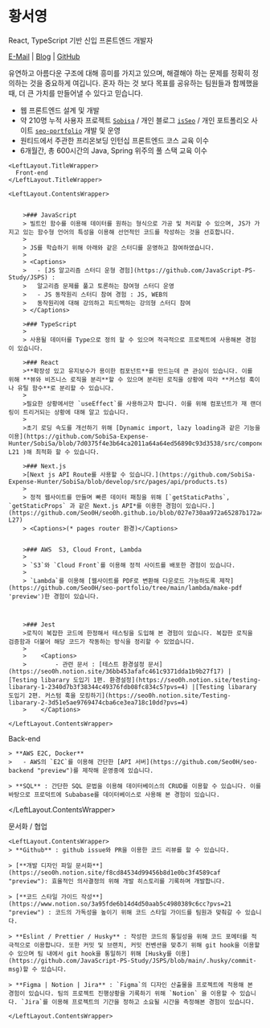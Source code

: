 
<h1 className='not-prose my-3 text-4xl font-bold dark:text-gray-100 print:m-0'>황서영</h1>

<span className='not-prose text-xl dark:text-gray-300'>
  React, TypeScript 기반 신입 프론트엔드 개발자
</span>

[E-Mail](mailto:seo0h9@gmail.com) | [Blog](https://seo0h.github.io/) | [GitHub](https://github.com/Seo0H)

유연하고 아름다운 구조에 대해 흥미를 가지고 있으며, 해결해야 하는 문제를 정확히 정의하는 것을 중요하게 여깁니다. 혼자 하는 것 보다 목표를 공유하는 팀원들과 함께했을때, 더 큰 가치를 만들어낼 수 있다고 믿습니다.

- 웹 프론트엔드 설계 및 개발
- 약 210명 누적 사용자 프로젝트 [`Sobisa`](https://sobisa.vercel.app/ 'preview') / 개인 블로그 [`isSeo`](https://seo0h.github.io/ 'preview') / 개인 포트폴리오 사이트 [`seo-portfolio`](https://seo-portfolio-sepia.vercel.app/info 'preview') 개발 및 운영
- 원티드에서 주관한 프리온보딩 인턴십 프론트엔드 코스 교육 이수
- 6개월간, 총 600시간의 Java, Spring 위주의 풀 스택 교육 이수

<div className='h-12' />

<InfoSkillGrid>

    <LeftLayout.TitleWrapper>
      Front-end
    </LeftLayout.TitleWrapper>

    <LeftLayout.ContentsWrapper>


        >### JavaScript
        > 빌트인 함수를 이용해 데이터를 원하는 형식으로 가공 및 처리할 수 있으며, JS가 가지고 있는 함수형 언어의 특성을 이용해 선언적인 코드를 작성하는 것을 선호합니다.
        >
        > JS를 학습하기 위해 아래와 같은 스터디를 운영하고 참여하였습니다.
        >
        > <Captions>
        >   - [JS 알고리즘 스터디 운형 경험](https://github.com/JavaScript-PS-Study/JSPS) :
        >   알고리즘 문제를 풀고 토론하는 참여형 스터디 운영
        >   - JS 동작원리 스터디 참여 경험 : JS, WEB의
        >   동작원리에 대해 강의하고 피드백하는 강의형 스터디 참여
        > </Captions>

        >### TypeScript
        >
        > 사용될 데이터를 Type으로 정의 할 수 있으며 적극적으로 프로젝트에 사용해본 경험이 있습니다.

        >### React
        >**확장성 있고 유지보수가 용이한 컴포넌트**를 만드는데 큰 관심이 있습니다. 이를 위해 **뷰와 비즈니스 로직을 분리**할 수 있으며 분리된 로직을 상황에 따라 **커스텀 훅이나 유틸 함수**로 분리할 수 있습니다.
        >
        >필요한 상황에서만 `useEffect`를 사용하고자 합니다. 이를 위해 컴포넌트가 재 랜더링이 트리거되는 상황에 대해 알고 있습니다.
        >
        >초기 로딩 속도를 개선하기 위해 [Dynamic import, lazy loading과 같은 기능을 이용](https://github.com/SobiSa-Expense-Hunter/SobiSa/blob/7d0375f4e3b64ca2011a64a64ed56890c93d3538/src/components/list/index.tsx#L20-L21 )해 최적화 할 수 있습니다.

        >### Next.js
        >[Next js API Route를 사용할 수 있습니다.](https://github.com/SobiSa-Expense-Hunter/SobiSa/blob/develop/src/pages/api/products.ts)
        >
        > 정적 웹사이트를 만들며 빠른 데이터 패칭을 위해 [`getStaticPaths`, `getStaticProps` 과 같은 Next.js API*를 이용한 경험이 있습니다.](https://github.com/Seo0H/seo0h.github.io/blob/027e730aa972a65287b172a4deb08aa4b8b73dea/src/pages/index.tsx#L16-L27)
        > <Captions>(* pages router 환경)</Captions>


        >### AWS  S3, Cloud Front, Lambda
        >
        > `S3`와 `Cloud Front`를 이용해 정적 사이트를 배포한 경험이 있습니다.
        >
        > `Lambda`를 이용해 [웹사이트를 PDF로 변환해 다운로드 가능하도록 제작](https://github.com/Seo0H/seo-portfolio/tree/main/lambda/make-pdf 'preview')한 경험이 있습니다.



        >### Jest
        >로직이 복잡한 코드에 한정해서 테스팅을 도입해 본 경험이 있습니다. 복잡한 로직을 검증함과 더불어 해당 코드가 작동하는 방식을 정리할 수 있었습니다.
        >
        >    <Captions>
        >        - 관련 문서 : [테스트 환경설정 문서](https://seo0h.notion.site/36bb453afafc461c9371dda1b9b27f17) | [Testing libarary 도입기 1편. 환경설정](https://seo0h.notion.site/testing-libarary-1-2340d7b3f38344c49376fdb08fc834c5?pvs=4) |[Testing libarary 도입기 2편. 커스텀 훅을 모킹하기](https://seo0h.notion.site/Testing-libarary-2-3d51e5ae9769474cba6ce3ea718c10dd?pvs=4)
        >    </Captions>

    </LeftLayout.ContentsWrapper>

</InfoSkillGrid>

<div className='h-5 print:hidden' />

<InfoSkillGrid>
  <LeftLayout.TitleWrapper>Back-end</LeftLayout.TitleWrapper>
  <LeftLayout.ContentsWrapper>
    
    > **AWS E2C, Docker** 
    >   - AWS의 `E2C`를 이용해 간단한 [API 서버](https://github.com/Seo0H/seo-backend "preview")를 제작해 운영중에 있습니다.

    > **SQL** : 간단한 SQL 문법을 이용해 데이터베이스의 CRUD를 이용할 수 있습니다. 이를 바탕으로 프로덕트에 Subabase를 데이터베이스로 사용해 본 경험이 있습니다.

  </LeftLayout.ContentsWrapper>
</InfoSkillGrid>

<div className='h-5 print:hidden' />

<InfoSkillGrid>
    <LeftLayout.TitleWrapper>
        문서화 / 협업
    </LeftLayout.TitleWrapper>

    <LeftLayout.ContentsWrapper>
    > **Github** : github issue와 PR을 이용한 코드 리뷰를 할 수 있습니다.

    > [**개발 디자인 파일 문서화**](https://seo0h.notion.site/f8cd84534d99456b8d1e0bc3f4589caf "preview"): 효율적인 의사결정의 위해 개발 히스토리를 기록하며 개발합니다.

    > [**코드 스타일 가이드 작성**](https://www.notion.so/3a95fde6b14d4d50aab5c4980389c6cc?pvs=21 "preview") : 코드의 가독성을 높이기 위해 코드 스타일 가이드를 팀원과 맞춰갈 수 있습니다.

    > **Eslint / Prettier / Husky** : 작성한 코드의 통일성을 위해 코드 포메터를 적극적으로 이용합니다. 또한 커밋 및 브랜치, 커밋 컨벤션을 맞추기 위해 git hook을 이용할 수 있으며 팀 내에서 git hook을 통일하기 위해 [Husky를 이용](https://github.com/JavaScript-PS-Study/JSPS/blob/main/.husky/commit-msg)할 수 있습니다.

    > **Figma | Notion | Jira** : `Figma`의 디자인 산출물을 프로젝트에 적용해 본 경험이 있습니다. 팀의 프로젝트 진행상황을 기록하기 위해 `Notion` 을 이용할 수 있습니다. `Jira`를 이용해 프로젝트의 기간을 정하고 소요될 시간을 측정해본 경험이 있습니다.

    </LeftLayout.ContentsWrapper>

</InfoSkillGrid>
